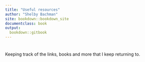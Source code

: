 ```yaml
---
title: "Useful resources"
author: "Shelby Bachman"
site: bookdown::bookdown_site
documentclass: book
output:
  bookdown::gitbook
---
```


# {.unnumbered}

Keeping track of the links, books and more that I keep returning to.
